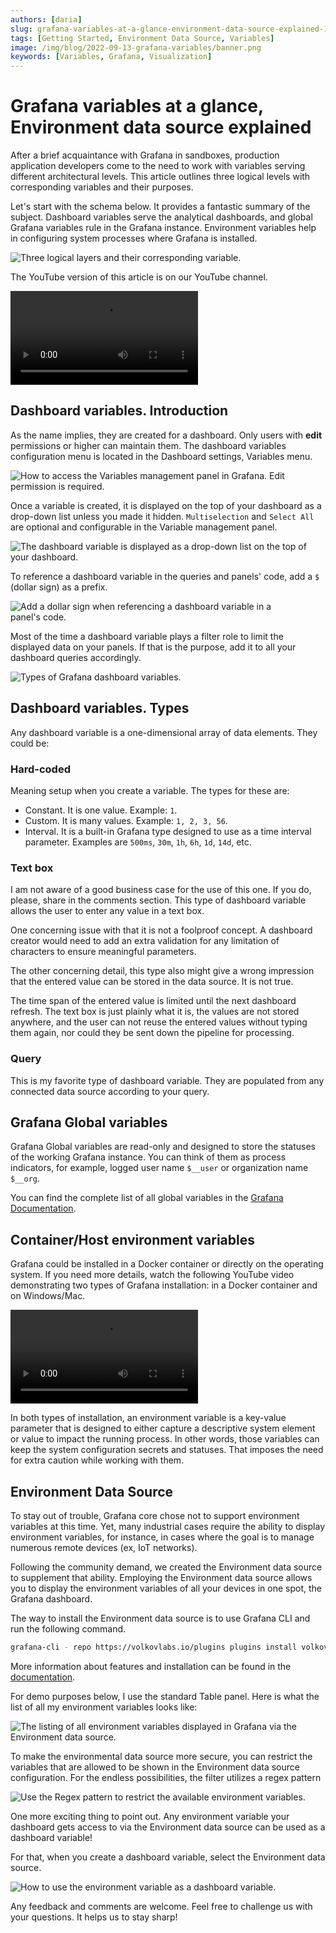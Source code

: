 ```yaml
---
authors: [daria]
slug: grafana-variables-at-a-glance-environment-data-source-explained-102b8e05e1a5
tags: [Getting Started, Environment Data Source, Variables]
image: /img/blog/2022-09-13-grafana-variables/banner.png
keywords: [Variables, Grafana, Visualization]
---
```



# Grafana variables at a glance, Environment data source explained

After a brief acquaintance with Grafana in sandboxes, production application developers come to the need to work with variables serving different architectural levels. This article outlines three logical levels with corresponding variables and their purposes.

<!--truncate-->

Let's start with the schema below. It provides a fantastic summary of the subject. Dashboard variables serve the analytical dashboards, and global Grafana variables rule in the Grafana instance. Environment variables help in configuring system processes where Grafana is installed.

<Image
  title="Three logical layers and their corresponding variable."
  src="/img/blog/2022-09-13-grafana-variables/schema.png"
/>

The YouTube version of this article is on our YouTube channel.

<Video
  src="https://www.youtube.com/embed/sczRq2lI3e4"
  title="Dashboard, Global and Environment variables in Grafana."
/>

## Dashboard variables. Introduction

As the name implies, they are created for a dashboard. Only users with **edit** permissions or higher can maintain them. The dashboard variables configuration menu is located in the Dashboard settings, Variables menu.

<Image
  title="How to access the Variables management panel in Grafana. Edit permission is required."
  src="/img/blog/2022-09-13-grafana-variables/menu.png"
/>

Once a variable is created, it is displayed on the top of your dashboard as a drop-down list unless you made it hidden. `Multiselection` and `Select All` are optional and configurable in the Variable management panel.

<Image
  title="The dashboard variable is displayed as a drop-down list on the top of your dashboard."
  src="/img/blog/2022-09-13-grafana-variables/dropdown.png"
/>

To reference a dashboard variable in the queries and panels' code, add a `$` (dollar sign) as a prefix.

<Image
  title="Add a dollar sign when referencing a dashboard variable in a panel's code."
  src="/img/blog/2022-09-13-grafana-variables/prefix.png"
/>

Most of the time a dashboard variable plays a filter role to limit the displayed data on your panels. If that is the purpose, add it to all your dashboard queries accordingly.

<Image
  title="Types of Grafana dashboard variables."
  src="/img/blog/2022-09-13-grafana-variables/edit.png"
/>

## Dashboard variables. Types

Any dashboard variable is a one-dimensional array of data elements. They could be:

### Hard-coded

Meaning setup when you create a variable. The types for these are:

- Constant. It is one value. Example: `1`.
- Custom. It is many values. Example: `1, 2, 3, 56`.
- Interval. It is a built-in Grafana type designed to use as a time interval parameter. Examples are `500ms`, `30m`, `1h`, `6h`, `1d`, `14d`, etc.

### Text box

I am not aware of a good business case for the use of this one. If you do, please, share in the comments section. This type of dashboard variable allows the user to enter any value in a text box.

One concerning issue with that it is not a foolproof concept. A dashboard creator would need to add an extra validation for any limitation of characters to ensure meaningful parameters.

The other concerning detail, this type also might give a wrong impression that the entered value can be stored in the data source. It is not true.

The time span of the entered value is limited until the next dashboard refresh. The text box is just plainly what it is, the values are not stored anywhere, and the user can not reuse the entered values without typing them again, nor could they be sent down the pipeline for processing.

### Query

This is my favorite type of dashboard variable. They are populated from any connected data source according to your query.

## Grafana Global variables

Grafana Global variables are read-only and designed to store the statuses of the working Grafana instance. You can think of them as process indicators, for example, logged user name `$__user` or organization name `$__org`.

You can find the complete list of all global variables in the [Grafana Documentation](https://grafana.com/docs/grafana/v9.0/variables/variable-types/global-variables/).

## Container/Host environment variables

Grafana could be installed in a Docker container or directly on the operating system. If you need more details, watch the following YouTube video demonstrating two types of Grafana installation: in a Docker container and on Windows/Mac.

<Video
  src="https://www.youtube.com/embed/xTQpV7B700w"
  title="How to Install Grafana for Data Analysts and Data Scientists."
/>

In both types of installation, an environment variable is a key-value parameter that is designed to either capture a descriptive system element or value to impact the running process. In other words, those variables can keep the system configuration secrets and statuses. That imposes the need for extra caution while working with them.

## Environment Data Source

To stay out of trouble, Grafana core chose not to support environment variables at this time. Yet, many industrial cases require the ability to display environment variables, for instance, in cases where the goal is to manage numerous remote devices (ex, IoT networks).

Following the community demand, we created the Environment data source to supplement that ability. Employing the Environment data source allows you to display the environment variables of all your devices in one spot, the Grafana dashboard.

The way to install the Environment data source is to use Grafana CLI and run the following command.

```sh
grafana-cli - repo https://volkovlabs.io/plugins plugins install volkovlabs-env-datasource
```

More information about features and installation can be found in the [documentation](/plugins/volkovlabs-env-datasource).

For demo purposes below, I use the standard Table panel. Here is what the list of all my environment variables looks like:

<Image
  title="The listing of all environment variables displayed in Grafana via the Environment data source."
  src="https://raw.githubusercontent.com/VolkovLabs/volkovlabs-env-datasource/main/src/img/dashboard.png"
/>

To make the environmental data source more secure, you can restrict the variables that are allowed to be shown in the Environment data source configuration. For the endless possibilities, the filter utilizes a regex pattern

<Image
  title="Use the Regex pattern to restrict the available environment variables."
  src="/img/blog/2022-09-13-grafana-variables/regex.png"
/>

One more exciting thing to point out. Any environment variable your dashboard gets access to via the Environment data source can be used as a dashboard variable!

For that, when you create a dashboard variable, select the Environment data source.

<Image
  title="How to use the environment variable as a dashboard variable."
  src="/img/blog/2022-09-13-grafana-variables/variable.png"
/>

Any feedback and comments are welcome. Feel free to challenge us with your questions. It helps us to stay sharp!
